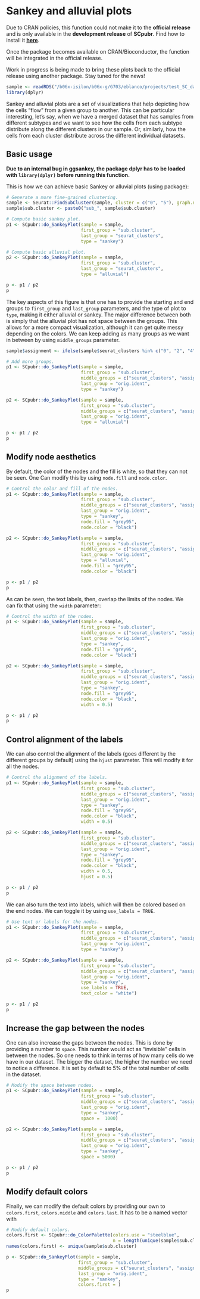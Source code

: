 # Sankey and alluvial plots

:::: {.warningbox .warning data-latex="warning"}

Due to CRAN policies, this function could not make it to the **official release** and is only available in the **development release** of **SCpubr**.
Find how to install it [**here**](https://github.com/enblacar/SCpubr/releases/tag/v1.0.1-dev-stable).

Once the package becomes available on CRAN/Bioconductor, the function will be integrated in the official release.

Work in progress is being made to bring these plots back to the official release using another package. Stay tuned for the news!

::::

```r
sample <- readRDS("/b06x-isilon/b06x-g/G703/eblanco/projects/test_SC_datasets/sc_dataset.rds")
library(dplyr)
```

Sankey and alluvial plots are a set of visualizations that help depicting how the cells "flow" from a given group to another. This can be particular interesting, let's say, when we have a merged dataset that has samples from different subtypes and we want to see how the cells from each subtype distribute along the different clusters in our sample. Or, similarly, how the cells from each cluster distribute across the different individual datasets.

## Basic usage

**Due to an internal bug in ggsankey, the package dplyr has to be loaded with `library(dplyr)` before running this function.**

This is how we can achieve basic Sankey or alluvial plots (using \link[ggsankey]{https://github.com/davidsjoberg/ggsankey} package):

```r
# Generate a more fine-grained clustering.
sample <- Seurat::FindSubCluster(sample, cluster = c("0", "5"), graph.name = "SCT_snn")
sample$sub.cluster <- paste0("sub_", sample$sub.cluster)

# Compute basic sankey plot.
p1 <- SCpubr::do_SankeyPlot(sample = sample,
                            first_group = "sub.cluster",
                            last_group = "seurat_clusters",
                            type = "sankey")

# Compute basic alluvial plot.
p2 <- SCpubr::do_SankeyPlot(sample = sample,
                            first_group = "sub.cluster",
                            last_group = "seurat_clusters",
                            type = "alluvial")

p <- p1 / p2
p
```

The key aspects of this figure is that one has to provide the starting and end groups to `first_group` and `last_group` parameters, and the type of plot to `type`, making it either alluvial or sankey. The major difference between both is simply that the alluvial plot has not space between the groups. This allows for a more compact visualization, although it can get quite messy depending on the colors. We can keep adding as many groups as we want in between by using `middle_groups` parameter.

```r
sample$assignment <- ifelse(sample$seurat_clusters %in% c("0", "2", "4"), "A", "B")

# Add more groups.
p1 <- SCpubr::do_SankeyPlot(sample = sample,
                            first_group = "sub.cluster",
                            middle_groups = c("seurat_clusters", "assignment"),
                            last_group = "orig.ident",
                            type = "sankey")

p2 <- SCpubr::do_SankeyPlot(sample = sample,
                            first_group = "sub.cluster",
                            middle_groups = c("seurat_clusters", "assignment"),
                            last_group = "orig.ident",
                            type = "alluvial")

p <- p1 / p2
p
```

## Modify node aesthetics

By default, the color of the nodes and the fill is white, so that they can not be seen. One Can modify this by using `node.fill` and `node.color`.

```r
# Control the color and fill of the nodes.
p1 <- SCpubr::do_SankeyPlot(sample = sample,
                            first_group = "sub.cluster",
                            middle_groups = c("seurat_clusters", "assignment"),
                            last_group = "orig.ident",
                            type = "sankey",
                            node.fill = "grey95",
                            node.color = "black")

p2 <- SCpubr::do_SankeyPlot(sample = sample,
                            first_group = "sub.cluster",
                            middle_groups = c("seurat_clusters", "assignment"),
                            last_group = "orig.ident",
                            type = "alluvial",
                            node.fill = "grey95",
                            node.color = "black")

p <- p1 / p2
p
```

As can be seen, the text labels, then, overlap the limits of the nodes. We can fix that using the `width` parameter:

```r
# Control the width of the nodes.
p1 <- SCpubr::do_SankeyPlot(sample = sample,
                            first_group = "sub.cluster",
                            middle_groups = c("seurat_clusters", "assignment"),
                            last_group = "orig.ident",
                            type = "sankey",
                            node.fill = "grey95",
                            node.color = "black")

p2 <- SCpubr::do_SankeyPlot(sample = sample,
                            first_group = "sub.cluster",
                            middle_groups = c("seurat_clusters", "assignment"),
                            last_group = "orig.ident",
                            type = "sankey",
                            node.fill = "grey95",
                            node.color = "black",
                            width = 0.5)

p <- p1 / p2
p
```

## Control alignment of the labels

We can also control the alignment of the labels (goes different by the different groups by default) using the `hjust` parameter. This will modify it for all the nodes.

```r
# Control the alignment of the labels.
p1 <- SCpubr::do_SankeyPlot(sample = sample,
                            first_group = "sub.cluster",
                            middle_groups = c("seurat_clusters", "assignment"),
                            last_group = "orig.ident",
                            type = "sankey",
                            node.fill = "grey95",
                            node.color = "black",
                            width = 0.5)

p2 <- SCpubr::do_SankeyPlot(sample = sample,
                            first_group = "sub.cluster",
                            middle_groups = c("seurat_clusters", "assignment"),
                            last_group = "orig.ident",
                            type = "sankey",
                            node.fill = "grey95",
                            node.color = "black",
                            width = 0.5,
                            hjust = 0.5)

p <- p1 / p2
p
```

We can also turn the text into labels, which will then be colored based on the end nodes. We can toggle it by using `use_labels = TRUE`.

```r
# Use text or labels for the nodes.
p1 <- SCpubr::do_SankeyPlot(sample = sample,
                            first_group = "sub.cluster",
                            middle_groups = c("seurat_clusters", "assignment"),
                            last_group = "orig.ident",
                            type = "sankey")

p2 <- SCpubr::do_SankeyPlot(sample = sample,
                            first_group = "sub.cluster",
                            middle_groups = c("seurat_clusters", "assignment"),
                            last_group = "orig.ident",
                            type = "sankey",
                            use_labels = TRUE,
                            text_color = "white")

p <- p1 / p2
p
```

## Increase the gap between the nodes

One can also increase the gaps between the nodes. This is done by providing a number to `space`. This number would act as "invisible" cells in between the nodes. So one needs to think in terms of how many cells do we have in our dataset. The bigger the dataset, the higher the number we need to notice a difference. It is set by default to 5% of the total number of cells in the dataset.

```r
# Modify the space between nodes.
p1 <- SCpubr::do_SankeyPlot(sample = sample,
                            first_group = "sub.cluster",
                            middle_groups = c("seurat_clusters", "assignment"),
                            last_group = "orig.ident",
                            type = "sankey",
                            space =  1000)

p2 <- SCpubr::do_SankeyPlot(sample = sample,
                            first_group = "sub.cluster",
                            middle_groups = c("seurat_clusters", "assignment"),
                            last_group = "orig.ident",
                            type = "sankey",
                            space = 5000)

p <- p1 / p2
p
```

## Modify default colors

Finally, we can modify the default colors by providing our own to `colors.first`, `colors.middle` and `colors.last`. It has to be a named vector with

```r
# Modify default colors.
colors.first <- SCpubr::do_ColorPalette(colors.use = "steelblue",
                                        n = length(unique(sample$sub.cluster)))
names(colors.first) <- unique(sample$sub.cluster)

p <- SCpubr::do_SankeyPlot(sample = sample,
                           first_group = "sub.cluster",
                           middle_groups = c("seurat_clusters", "assignment"),
                           last_group = "orig.ident",
                           type = "sankey",
                           colors.first = )
p
```
